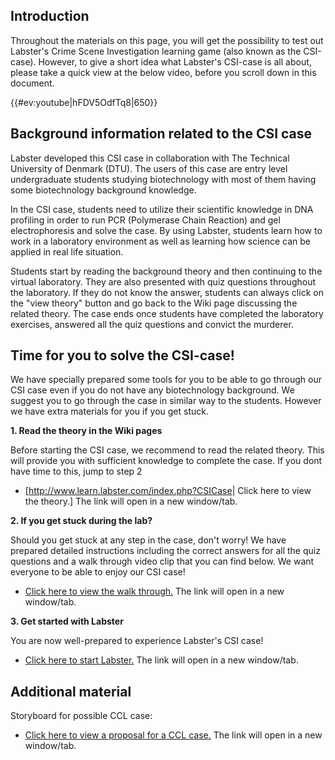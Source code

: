 ==Introduction==

Throughout the materials on this page, you will get the possibility to test out Labster's Crime Scene Investigation learning game (also known as the CSI-case). However, to give a short idea what Labster's CSI-case is all about, please take a quick view at the below video, before you scroll down in this document.

{{#ev:youtube|hFDV5OdfTq8|650}}

==Background information related to the CSI case==

Labster developed this CSI case in collaboration with The Technical University of Denmark (DTU). The users of this case are entry level undergraduate students studying biotechnology with most of them having some biotechnology background knowledge. 

In the CSI case, students need to utilize their scientific knowledge in DNA profiling in order to run PCR (Polymerase Chain Reaction) and gel electrophoresis and solve the case. By using Labster, students learn how to work in a laboratory environment as well as learning how science can be applied in real life situation. 

Students start by reading the background theory and then continuing to the virtual laboratory. They are also presented with quiz questions throughout the laboratory. If they do not know the answer, students can always click on the "view theory" button and go back to the Wiki page discussing the related theory. The case ends once students have completed the laboratory exercises, answered all the quiz questions and convict the murderer.

==Time for you to solve the CSI-case!== 

We have specially prepared some tools for you to be able to go through our CSI case even if you do not have any biotechnology background. We suggest you to go through the case in similar way to the students. However we have extra materials for you if you get stuck.

'''1. Read the theory in the Wiki pages'''

Before starting the CSI case, we recommend to read the related theory. This will provide you with sufficient knowledge to complete the case. 
If you dont have time to this, jump to step 2

*[http://www.learn.labster.com/index.php?CSICase| Click here to view the theory.] The link will open in a new window/tab.

'''2. If you get stuck during the lab?'''

Should you get stuck at any step in the case, don't worry! We have prepared detailed instructions including the correct answers for all the quiz questions and a walk through video clip that you can find below. 
We want everyone to be able to enjoy our CSI case! 

*[http://www.learn.labster.com/index.php/Walk_through Click here to view the walk through.] The link will open in a new window/tab.

'''3. Get started with Labster'''

You are now well-prepared to experience Labster's CSI case!

*[http://www.labster.com/csi/ Click here to start Labster.] The link will open in a new window/tab.

==Additional material== 

Storyboard for possible CCL case:
*[ftp://labster.com/Other/CCLcase.pdf Click here to view a proposal for a CCL case.] The link will open in a new window/tab.